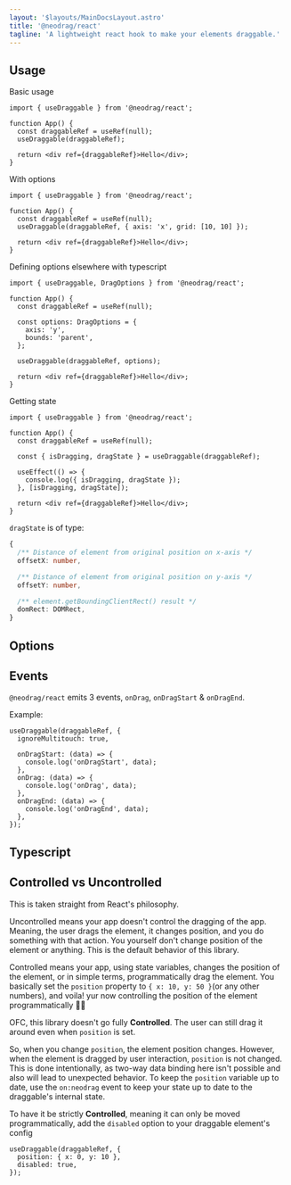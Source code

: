 ```yaml
---
layout: '$layouts/MainDocsLayout.astro'
title: '@neodrag/react'
tagline: 'A lightweight react hook to make your elements draggable.'
---
```




## Usage

Basic usage

```tsx
import { useDraggable } from '@neodrag/react';

function App() {
  const draggableRef = useRef(null);
  useDraggable(draggableRef);

  return <div ref={draggableRef}>Hello</div>;
}
```

With options

```tsx
import { useDraggable } from '@neodrag/react';

function App() {
  const draggableRef = useRef(null);
  useDraggable(draggableRef, { axis: 'x', grid: [10, 10] });

  return <div ref={draggableRef}>Hello</div>;
}
```

Defining options elsewhere with typescript

```tsx
import { useDraggable, DragOptions } from '@neodrag/react';

function App() {
  const draggableRef = useRef(null);

  const options: DragOptions = {
    axis: 'y',
    bounds: 'parent',
  };

  useDraggable(draggableRef, options);

  return <div ref={draggableRef}>Hello</div>;
}
```

Getting state

```tsx
import { useDraggable } from '@neodrag/react';

function App() {
  const draggableRef = useRef(null);

  const { isDragging, dragState } = useDraggable(draggableRef);

  useEffect(() => {
    console.log({ isDragging, dragState });
  }, [isDragging, dragState]);

  return <div ref={draggableRef}>Hello</div>;
}
```

`dragState` is of type:

```ts
{
  /** Distance of element from original position on x-axis */
  offsetX: number,

  /** Distance of element from original position on y-axis */
  offsetY: number,

  /** element.getBoundingClientRect() result */
  domRect: DOMRect,
}
```

## Options

<Options />

## Events

`@neodrag/react` emits 3 events, `onDrag`, `onDragStart` & `onDragEnd`.

Example:

```tsx
useDraggable(draggableRef, {
  ignoreMultitouch: true,

  onDragStart: (data) => {
    console.log('onDragStart', data);
  },
  onDrag: (data) => {
    console.log('onDrag', data);
  },
  onDragEnd: (data) => {
    console.log('onDragEnd', data);
  },
});
```

## Typescript

<ExportedTypesMDX framework="react" />

## Controlled vs Uncontrolled

This is taken straight from React's philosophy.

Uncontrolled means your app doesn't control the dragging of the app. Meaning, the user drags the element, it changes position, and you do something with that action. You yourself don't change position of the element or anything. This is the default behavior of this library.

Controlled means your app, using state variables, changes the position of the element, or in simple terms, programmatically drag the element. You basically set the `position` property to `{ x: 10, y: 50 }`(or any other numbers), and voila! yur now controlling the position of the element programmatically 🥳🥳

OFC, this library doesn't go fully **Controlled**. The user can still drag it around even when `position` is set.

So, when you change `position`, the element position changes. However, when the element is dragged by user interaction, `position` is not changed. This is done intentionally, as two-way data binding here isn't possible and also will lead to unexpected behavior. To keep the `position` variable up to date, use the `on:neodrag` event to keep your state up to date to the draggable's internal state.

To have it be strictly **Controlled**, meaning it can only be moved programmatically, add the `disabled` option to your draggable element's config

```tsx
useDraggable(draggableRef, {
  position: { x: 0, y: 10 },
  disabled: true,
});
```
